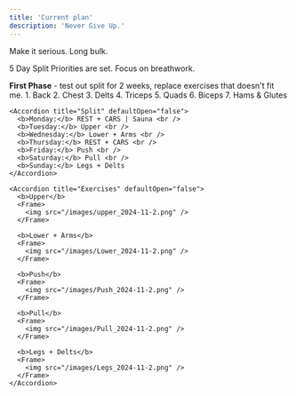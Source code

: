 ```yaml
---
title: 'Current plan'
description: 'Never Give Up.'
---
```


<Update label="November 2024" description="version 1.0">
  Make it serious. Long bulk.

  5 Day Split
  Priorities are set.
  Focus on breathwork.

  <Note>  
    <b>First Phase</b> - test out split for 2 weeks, replace exercises that doesn't fit me.
  </Note>
  <AccordionGroup>
    <Accordion title="Priorities" defaultOpen={false}>
      1. Back
      2. Chest
      3. Delts
      4. Triceps
      5. Quads
      6. Biceps
      7. Hams & Glutes
    </Accordion>

    <Accordion title="Split" defaultOpen="false">
      <b>Monday:</b> REST + CARS | Sauna <br />
      <b>Tuesday:</b> Upper <br />
      <b>Wednesday:</b> Lower + Arms <br />
      <b>Thursday:</b> REST + CARS <br />
      <b>Friday:</b> Push <br />
      <b>Saturday:</b> Pull <br />
      <b>Sunday:</b> Legs + Delts
    </Accordion>

    <Accordion title="Exercises" defaultOpen="false">
      <b>Upper</b>
      <Frame>
        <img src="/images/upper_2024-11-2.png" />
      </Frame>
      
      <b>Lower + Arms</b>
      <Frame>
        <img src="/images/Lower_2024-11-2.png" />
      </Frame>

      <b>Push</b>
      <Frame>
        <img src="/images/Push_2024-11-2.png" />
      </Frame>
      
      <b>Pull</b>
      <Frame>
        <img src="/images/Pull_2024-11-2.png" />
      </Frame>
      
      <b>Legs + Delts</b>
      <Frame>
        <img src="/images/Legs_2024-11-2.png" />
      </Frame>
    </Accordion>
  </AccordionGroup>
</Update>